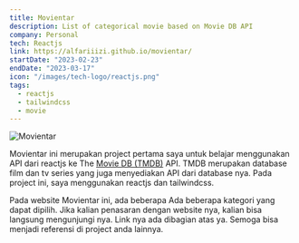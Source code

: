 ```yaml
---
title: Movientar
description: List of categorical movie based on Movie DB API
company: Personal
tech: Reactjs
link: https://alfariiizi.github.io/movientar/
startDate: "2023-02-23"
endDate: "2023-03-17"
icon: "/images/tech-logo/reactjs.png"
tags:
  - reactjs
  - tailwindcss
  - movie
---
```


<Image
  src="/images/projects/movientar/img.png"
  alt="Movientar"
  full
  caption="Movientar"
/>

Movientar ini merupakan project pertama saya untuk belajar menggunakan API dari reactjs ke The [Movie DB (TMDB)](https://www.themoviedb.org) API. TMDB merupakan database film dan tv series yang juga menyediakan API dari database nya. Pada project ini, saya menggunakan reactjs dan tailwindcss.

Pada website Movientar ini, ada beberapa Ada beberapa kategori yang dapat dipilih. Jika kalian penasaran dengan website nya, kalian bisa langsung mengunjungi nya. Link nya ada dibagian atas ya. Semoga bisa menjadi referensi di project anda lainnya.
